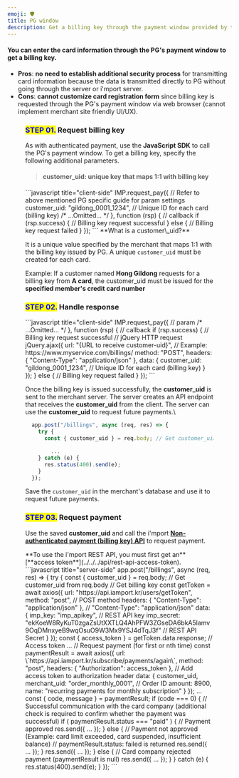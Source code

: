```yaml
---
emoji: 🛡
title: PG window
description: Get a billing key through the payment window provided by the PG.
---
```




#### You can enter the card information through the PG's payment window to get a billing key.

- **Pros**: **no need to establish additional security process** for transmitting card information because the data is transmitted directly to PG without going through the server or i'mport server.
- **Cons**: **cannot customize card registration form** since billing key is requested through the PG's payment window via web browser (cannot implement merchant site friendly UI/UX).

<Figure
  src="/gitbook-assets/en/image (122).png"
  caption="Sample PG's window for card info entry"
/>

### <mark style="color:blue;">**STEP 01.**</mark> Request billing key

As with authenticated payment, use the **JavaScript SDK** to call the PG's payment window. To get a billing key, specify the following additional parameters.

> #### customer_uid: unique key that maps 1:1 with billing key

<Tabs>
<Tab title="JavaScript">
```javascript title="client-side"
  IMP.request_pay({ // Refer to above mentioned PG specific guide for param settings
    customer_uid: "gildong_0001_1234", // Unique ID for each card (billing key)
    /* ...Omitted... */
  }, function (rsp) { // callback
    if (rsp.success) {
      // Billing key request successful
    } else {
      // Billing key request failed
    }
  });
```

<Hint style="info">
**What is a customer\_uid?**

It is a unique value specified by the merchant that maps 1:1 with the billing key issued by PG. A unique `customer_uid` must be created for each card.

Example: If a customer named **Hong Gildong** requests for a billing key from **A card**, the customer_uid must be issued for the **specified member's credit card number**

</Hint>

</Tab>
</Tabs>

### <mark style="color:blue;">**STEP 02.**</mark> Handle response

<Tabs>
<Tab title="JavaScript">
```javascript title="client-side"
  IMP.request_pay({ // param
    /* ...Omitted... */
  }, function (rsp) { // callback
    if (rsp.success) {
      // Billing key request successful
      // jQuery HTTP request
      jQuery.ajax({
        url: "{URL to receive customer-uid}", // Example: https://www.myservice.com/billings/
        method: "POST",
        headers: { "Content-Type": "application/json" },
        data: {
          customer_uid: "gildong_0001_1234", // Unique ID for each card (billing key)
        }
      });
    } else {
      // Billing key request failed
    }
  });
```

Once the billing key is issued successfully, the **customer_uid** is sent to the merchant server. The server creates an API endpoint that receives the **customer_uid** from the client. The server can use the **customer_uid** to request future payments.\

```javascript title="server-side"
  app.post("/billings", async (req, res) => {
    try {
      const { customer_uid } = req.body; // Get customer_uid from req.body

        ...
    } catch (e) {
      res.status(400).send(e);
    }
  });
```

Save the `customer_uid` in the merchant's database and use it to request future payments.

</Tab>
</Tabs>

### <mark style="color:blue;">**STEP 03.**</mark> Request payment

Use the saved **customer_uid** and call the i'mport [**Non-authenticated payment (billing key) API**](../../../api/api/api) to request payment.

<Hint style="success">
**To use the i'mport REST API, you must first get an** [**access token**](../../../api/rest-api-access-token).

</Hint>

<Tabs>
<Tab title="Node.js">
```javascript title="server-side"
app.post("/billings", async (req, res) => {
    try {
      const { customer_uid } = req.body; // Get customer_uid from req.body
      // Get billing key
      const getToken = await axios({
        url: "https://api.iamport.kr/users/getToken",
        method: "post", // POST method
        headers: { "Content-Type": "application/json" }, // "Content-Type": "application/json"
        data: {
          imp_key: "imp_apikey", // REST API key
          imp_secret: "ekKoeW8RyKuT0zgaZsUtXXTLQ4AhPFW3ZGseDA6bkA5lamv9OqDMnxyeB9wqOsuO9W3Mx9YSJ4dTqJ3f" // REST API Secret
        }
      });
      const { access_token } = getToken.data.response; // Access token
      ...
      // Request payment (for first or nth time)
      const paymentResult = await axios({
        url: \`https://api.iamport.kr/subscribe/payments/again\`,
        method: "post",
        headers: { "Authorization": access_token }, // Add access token to authorization header
        data: {
          customer_uid,
          merchant_uid: "order_monthly_0001", // Order ID
          amount: 8900,
          name: "recurring payments for monthly subscription"
        }
      });
      ...
      const { code, message } = paymentResult;
      if (code === 0) { // Successful communication with the card company (additional check is required to confirm whether the payment was successful)
        if ( paymentResult.status === "paid" ) { // Payment approved
          res.send({ ... });
        } else { // Payment not approved (Example: card limit exceeded, card suspended, insufficient balance)
          // paymentResult.status: failed is returned
          res.send({ ... });
        }
        res.send({ ... });
      } else { // Card company rejected payment (paymentResult is null)
        res.send({ ... });
      }
    } catch (e) {
      res.status(400).send(e);
    }
  });
```

</Tab>
</Tabs>
